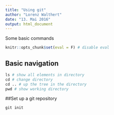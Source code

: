 ```yaml
---
title: "Using git"
author: "Lorenz Walthert"
date: "13. Mai 2016"
output: html_document
---
```


Some basic commands

```r
knitr::opts_chunk$set(eval = F) # disable eval
```
## Basic navigation
```r
ls # show all elements in directory
cd # change directory
cd .. # up the tree in the directory
pwd # show working directory
```

##Set up a git repository
```r
git init 

```
